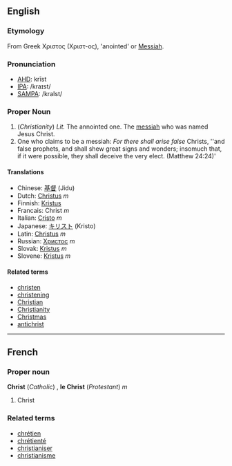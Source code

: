 ==English==
===Etymology===
From Greek Χριστος (Χριστ-ος), 'anointed' or [[Messiah]].

===Pronunciation===
*[[w:AHD|AHD]]: krīst
*[[w:IPA|IPA]]: /kraɪst/
*[[w:SAMPA|SAMPA]]: /kraIst/

===Proper Noun===
#(''Christianity'') ''Lit.'' The annointed one.  The [[messiah]] who was named Jesus Christ.
#One who claims to be a messiah:   ''For there shall arise false'' Christs, ''and false prophets, and shall shew great signs and wonders; insomuch that, if it were possible, they shall deceive the very elect. (Matthew 24:24)'

====Translations====
*Chinese: [[基督]] (Jidu)
*Dutch: [[Christus]] ''m''
*Finnish: [[Kristus]]
*Francais: Christ ''m''
*Italian: [[Cristo]] ''m''
*Japanese: [[キリスト]] (Kristo)
*Latin: [[Christus]] ''m''
*Russian: [[Христос]] ''m''
*Slovak: [[Kristus]] ''m''
*Slovene: [[Kristus]] ''m''

====Related terms====
*[[christen]]
*[[christening]]<!-- capitalised? -->
*[[Christian]]
*[[Christianity]]
*[[Christmas]]
*[[antichrist]]
----

==French==
===Proper noun===
'''Christ''' (''Catholic'') , '''le Christ''' (''Protestant'') ''m''

# Christ

===Related terms===
*[[chrétien]]
*[[chrétienté]]
*[[christianiser]]
*[[christianisme]]